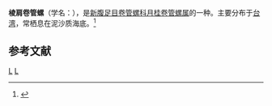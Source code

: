 {{Speciesbox 
| taxon = Daphnella angulata
| binomial_authority = Kuroda in Habe et Masuda, 1990
}}
'''棱肩卷管螺'''（学名：''{{lang|la|Daphnella angulata}}''），是[[新腹足目|新腹足目]][[卷管螺科|卷管螺科]][[月桂卷管螺属|月桂卷管螺属]]的一种。主要分布于[[台湾|台湾]]，常栖息在泥沙质海底。<ref>{{cite web|url=http://shell.sinica.edu.tw/chinese/shellbase_detail.php?science_no=3014|title=国际贝库：棱肩卷管螺|publisher=台湾贝类资料库|accessdate=2009-08-11|archive-url=https://web.archive.org/web/20160304105451/http://shell.sinica.edu.tw/chinese/shellbase_detail.php?science_no=3014|archive-date=2016-03-04|dead-url=yes}}</ref>

== 参考文献 ==
{{reflist}}
{{Taxonbar|from=Q1056523}}

[[Category:月桂卷管螺属|L]]
[[Category:1990年描述的动物|L]]